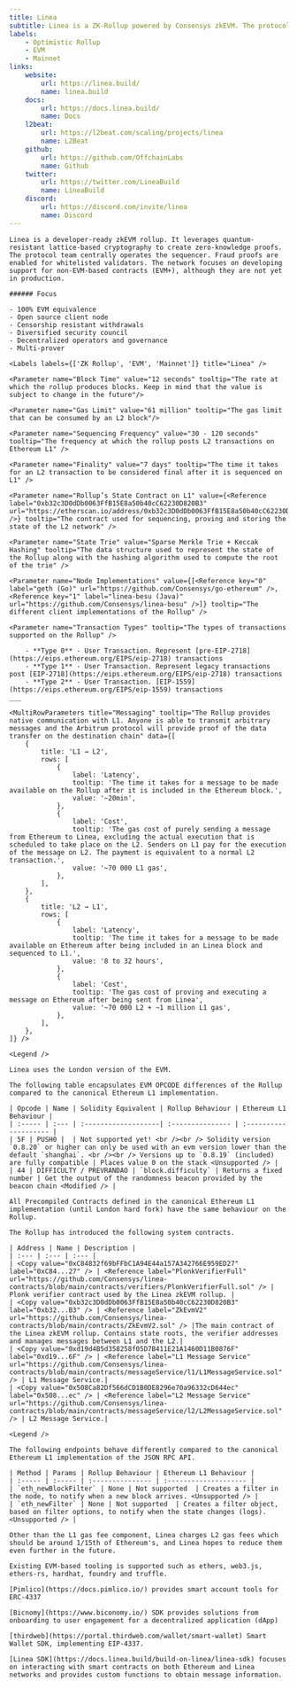 ```yaml
---
title: Linea
subtitle: Linea is a ZK-Rollup powered by Consensys zkEVM. The protocol team centrally operates the sequencer. The team focuses on 100% EVM equivalence and open-sourcing the 
labels:
    - Optimistic Rollup
    - EVM
    - Mainnet
links:
    website:
        url: https://linea.build/
        name: linea.build
    docs:
        url: https://docs.linea.build/
        name: Docs
    l2beat:
        url: https://l2beat.com/scaling/projects/linea
        name: L2Beat
    github:
        url: https://github.com/OffchainLabs
        name: Github
    twitter:
        url: https://twitter.com/LineaBuild
        name: LineaBuild
    discord:
        url: https://discord.com/invite/linea
        name: Discord
---
```


<Section title="Overview">

    Linea is a developer-ready zkEVM rollup. It leverages quantum-resistant lattice-based cryptography to create zero-knowledge proofs. The protocol team centrally operates the sequencer. Fraud proofs are enabled for whitelisted validators. The network focuses on developing support for non-EVM-based contracts (EVM+), although they are not yet in production.

    ###### Focus

    - 100% EVM equivalence
    - Open source client node
    - Censorship resistant withdrawals
    - Diversified security council
    - Decentralized operators and governance
    - Multi-prover

    <Labels labels={['ZK Rollup', 'EVM', 'Mainnet']} title="Linea" />

</Section>

<Section title="General">

    <Parameter name="Block Time" value="12 seconds" tooltip="The rate at which the rollup produces blocks. Keep in mind that the value is subject to change in the future"/>

    <Parameter name="Gas Limit" value="61 million" tooltip="The gas limit that can be consumed by an L2 block"/>

    <Parameter name="Sequencing Frequency" value="30 - 120 seconds" tooltip="The frequency at which the rollup posts L2 transactions on Ethereum L1" />

    <Parameter name="Finality" value="7 days" tooltip="The time it takes for an L2 transaction to be considered final after it is sequenced on L1" />

    <Parameter name="Rollup’s State Contract on L1" value={<Reference label="0xb32c3D0dDb0063FfB15E8a50b40cC62230D820B3" url="https://etherscan.io/address/0xb32c3D0dDb0063FfB15E8a50b40cC62230D820B3" />} tooltip="The contract used for sequencing, proving and storing the state of the L2 network" />

    <Parameter name="State Trie" value="Sparse Merkle Trie + Keccak Hashing" tooltip="The data structure used to represent the state of the Rollup along with the hashing algorithm used to compute the root of the trie" />

    <Parameter name="Node Implementations" value={[<Reference key="0" label="geth (Go)" url="https://github.com/Consensys/go-ethereum" />, <Reference key="1" label="linea-besu (Java)" url="https://github.com/Consensys/linea-besu" />]} tooltip="The different client implementations of the Rollup" />

    <Parameter name="Transaction Types" tooltip="The types of transactions supported on the Rollup" />

        - **Type 0** - User Transaction. Represent [pre-EIP-2718](https://eips.ethereum.org/EIPS/eip-2718) transactions
        - **Type 1** - User Transaction. Represent legacy transactions post [EIP-2718](https://eips.ethereum.org/EIPS/eip-2718) transactions
        - **Type 2** - User Transaction. [EIP-1559](https://eips.ethereum.org/EIPS/eip-1559) transactions
    ___

    <MultiRowParameters title="Messaging" tooltip="The Rollup provides native communication with L1. Anyone is able to transmit arbitrary messages and the Arbitrum protocol will provide proof of the data transfer on the destination chain" data={[
        {
            title: 'L1 → L2',
            rows: [
                {
                    label: 'Latency',
                    tooltip: 'The time it takes for a message to be made available on the Rollup after it is included in the Ethereum block.',
                    value: '~20min',
                },
                {
                    label: 'Cost',
                    tooltip: 'The gas cost of purely sending a message from Ethereum to Linea, excluding the actual execution that is scheduled to take place on the L2. Senders on L1 pay for the execution of the message on L2. The payment is equivalent to a normal L2 transaction.',
                    value: '~70 000 L1 gas',
                },
            ],
        },
        {
            title: 'L2 → L1',
            rows: [
                {
                    label: 'Latency',
                    tooltip: 'The time it takes for a message to be made available on Ethereum after being included in an Linea block and sequenced to L1.',
                    value: '8 to 32 hours',
                },
                {
                    label: 'Cost',
                    tooltip: 'The gas cost of proving and executing a message on Ethereum after being sent from Linea',
                    value: '~70 000 L2 + ~1 million L1 gas',
                },
            ],
        },
    ]} />

</Section>

<Section title="OPCODEs">

    <Legend />

    Linea uses the London version of the EVM.

    The following table encapsulates EVM OPCODE differences of the Rollup compared to the canonical Ethereum L1 implementation.

    | Opcode | Name | Solidity Equivalent | Rollup Behaviour | Ethereum L1 Behaviour |
    | :----- | :--- | :-------------------| :--------------- | :-------------------- |
    | 5F | PUSH0 |  | Not supported yet! <br /><br /> Solidity version `0.8.20` or higher can only be used with an evm version lower than the default `shanghai`. <br /><br /> Versions up to `0.8.19` (included) are fully compatible | Places value 0 on the stack <Unsupported /> |
    | 44 | DIFFICULTY / PREVRANDAO | `block.difficulty` | Returns a fixed number | Get the output of the randomness beacon provided by the beacon chain <Modified /> |

</Section>

<Section title="Precompiled Contracts">

    All Precompiled Contracts defined in the canonical Ethereum L1 implementation (until London hard fork) have the same behaviour on the Rollup.

</Section>

<Section title="System Contracts">

    The Rollup has introduced the following system contracts.

    | Address | Name | Description |
    | :--- | :--- | :--- |
    | <Copy value="0xC84832f69bFFbC1A94E44a157A342766E959ED27" label="0xC84...27" /> | <Reference label="PlonkVerifierFull" url="https://github.com/Consensys/linea-contracts/blob/main/contracts/verifiers/PlonkVerifierFull.sol" /> | Plonk verifier contract used by the Linea zkEVM rollup. |
    | <Copy value="0xb32c3D0dDb0063FfB15E8a50b40cC62230D820B3" label="0xb32...B3" /> | <Reference label="ZkEvmV2" url="https://github.com/Consensys/linea-contracts/blob/main/contracts/ZkEvmV2.sol" /> |The main contract of the Linea zkEVM rollup. Contains state roots, the verifier addresses and manages messages between L1 and the L2.|
    | <Copy value="0xd19d4B5d358258f05D7B411E21A1460D11B0876F" label="0xd19...6F" /> | <Reference label="L1 Message Service" url="https://github.com/Consensys/linea-contracts/blob/main/contracts/messageService/l1/L1MessageService.sol" /> | L1 Message Service.|
    | <Copy value="0x508Ca82Df566dCD1B0DE8296e70a96332cD644ec" label="0x508...ec" /> | <Reference label="L2 Message Service" url="https://github.com/Consensys/linea-contracts/blob/main/contracts/messageService/l2/L2MessageService.sol" /> | L2 Message Service.|

</Section>

<Section title="RPC-API">

    <Legend />

    The following endpoints behave differently compared to the canonical Ethereum L1 implementation of the JSON RPC API.

    | Method | Params | Rollup Behaviour | Ethereum L1 Behaviour |
    | :----- | :----- | :--------------- | :-------------------- |
    | `eth_newBlockFilter` | None | Not supported  | Creates a filter in the node, to notify when a new block arrives. <Unsupported /> |
    | `eth_newFilter` | None | Not supported  | Creates a filter object, based on filter options, to notify when the state changes (logs). <Unsupported /> |
    
</Section>

<Section title="Transaction Fees">

    Other than the L1 gas fee component, Linea charges L2 gas fees which should be around 1/15th of Ethereum's, and Linea hopes to reduce them even further in the future.

</Section>

<Section title="Tools">

    Existing EVM-based tooling is supported such as ethers, web3.js, ethers-rs, hardhat, foundry and truffle.

    [Pimlico](https://docs.pimlico.io/) provides smart account tools for ERC-4337
    
    [Bicnomy](https://www.biconomy.io/) SDK provides solutions from onboarding to user engagement for a decentralized application (dApp)
    
    [thirdweb](https://portal.thirdweb.com/wallet/smart-wallet) Smart Wallet SDK, implementing EIP-4337.
    
    [Linea SDK](https://docs.linea.build/build-on-linea/linea-sdk) focuses on interacting with smart contracts on both Ethereum and Linea networks and provides custom functions to obtain message information.

</Section>
